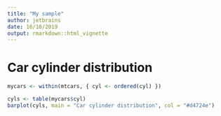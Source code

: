 ```yaml
---
title: "My sample"
author: jetbrains
date: 16/10/2019
output: rmarkdown::html_vignette
---
```

# Car cylinder distribution

```r
mycars <- within(mtcars, { cyl <- ordered(cyl) })
```
```r
cyls <- table(mycars$cyl)
barplot(cyls, main = "Car cylinder distribution", col = "#d4724e")
```



